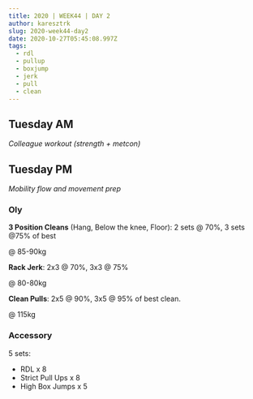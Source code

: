 ```yaml
---
title: 2020 | WEEK44 | DAY 2
author: karesztrk
slug: 2020-week44-day2
date: 2020-10-27T05:45:08.997Z
tags:
  - rdl
  - pullup
  - boxjump
  - jerk
  - pull
  - clean
---
```


## Tuesday AM

_Colleague workout (strength + metcon)_

## Tuesday PM

_Mobility flow and movement prep_

### Oly

**3 Position Cleans** (Hang, Below the knee, Floor): 2 sets @ 70%, 3 sets @75% of best

@ 85-90kg

**Rack Jerk**: 2x3 @ 70%, 3x3 @ 75%

@ 80-80kg

**Clean Pulls**: 2x5 @ 90%, 3x5 @ 95% of best clean.

@ 115kg

### Accessory

5 sets:

- RDL x 8
- Strict Pull Ups x 8
- High Box Jumps x 5
